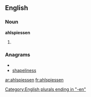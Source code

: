 ==English==

===Noun===
'''ahlspiessen'''

# {{plural of|[[ahlspiess]]}}

===Anagrams===
* {{alphagram|aeehilnpsss}}
* [[shapeliness#English|shapeliness]]


[[Category:English plurals ending in "-en"]]

[[ar:ahlspiessen]]
[[fr:ahlspiessen]]
